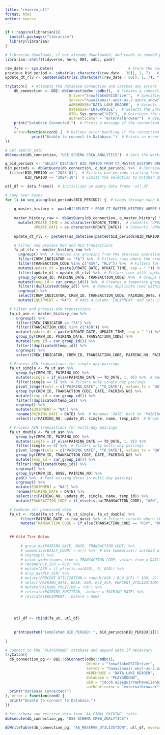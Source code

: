 ```yaml
---
title: "reserve_utl"
format: html
editor: source
---
```


```r
if (!require(librarian)){
  install.packages("librarian")
  library(librarian)
}

# librarian downloads, if not already downloaded, and reads in needed packages
librarian::shelf(tidyverse, here, DBI, odbc, padr)

```

```r
raw_date <- Sys.Date()                                  # Store the current system date
previous_bid_period <- substr(as.character((raw_date - 30)), 1, 7)   # Extract previous bid period by subtracting 30 days from current date
update_dt_rlv <- paste0(substr(as.character((raw_date - 60)), 1, 7), "-25 00:00:00")  # FA reserve count must occur on the 25th of the proceeding month


```


```r
tryCatch({  # Attempts the database connection and catches any errors
    db_connection <- DBI::dbConnect(odbc::odbc(),  # Creates a connection using the ODBC driver
                             Driver="SnowflakeDSIIDriver",  # Specifies the Snowflake ODBC driver
                             Server="hawaiianair.west-us-2.azure.snowflakecomputing.com",  # Points to the Snowflake server
                             WAREHOUSE="DATA_LAKE_READER",  # Selects the data warehouse
                             Database="ENTERPRISE",  # Selects the Enterprise database
                             UID= Sys.getenv("UID"),  # Retrieves the user ID from the environment variables
                             authenticator = "externalbrowser")  # Uses external browser authentication
    print("Database Connected!")  # Prints a message if the connection is successful
    },
    error=function(cond) {  # Defines error handling if the connection fails
            print("Unable to connect to Database.")  # Prints an error message
})

# Set search_path
dbExecute(db_connection, "USE SCHEMA CREW_ANALYTICS")  # Sets the working schema to 'CREW_ANALYTICS' in the database

q_bid_periods <- "SELECT DISTINCT BID_PERIOD FROM CT_MASTER_HISTORY ORDER BY BID_PERIOD DESC;"  # SQL query to select distinct bid periods
bid_periods <- dbGetQuery(db_connection, q_bid_periods) %>%  # Retrieves the query result and assigns it to 'bid_periods'
  filter(BID_PERIOD >= "2023-01",  # Filters bid periods starting from January 2023
         BID_PERIOD <= "2024-10")  # Limits the selection to October 2024 - Depends when you build initital table


```

```r

utl_df <- data.frame()  # Initializes an empty data frame 'utl_df'

# Loop over bases
for (i in seq_along(bid_periods$BID_PERIOD)) {  # Loops through each bid period
  
    q_master_history <- paste0("SELECT * FROM CT_MASTER_HISTORY WHERE BID_PERIOD = '", bid_periods$BID_PERIOD[i], "';")  # Constructs an SQL query to get all records for the current bid period
    
    master_history_raw <- dbGetQuery(db_connection, q_master_history) %>%  # Retrieves data from the query
      mutate(UPDATE_TIME = as.character(UPDATE_TIME),  # Converts 'UPDATE_TIME' to character type
             UPDATE_DATE = as.character(UPDATE_DATE))  # Converts 'UPDATE_DATE' to character type
    
    update_dt_rlv <- paste0((as_datetime(paste0(bid_periods$BID_PERIOD[i], "-24 00:00:00")) - months(1)), " 00:00:00")  # Calculates a relevant date one month before the 24th of the current bid period

    # Filter and process RSV and RLV transactions
    fa_ut_rlv <- master_history_raw %>% 
      ungroup() %>%  # Removes any grouping from the previous operations
      filter(CREW_INDICATOR == "FA") %>%  # Filters rows where the crew indicator is 'FA' (Flight Attendant)
      filter(TRANSACTION_CODE %in% c("RSV", "RLV")) %>%  # Filters for RSV and RLV transaction codes
      mutate(update_dt = paste(UPDATE_DATE, UPDATE_TIME, sep = " ")) %>%  # Combines 'UPDATE_DATE' and 'UPDATE_TIME' into a new column 'update_dt'
      filter(update_dt < update_dt_rlv) %>%  # Filters rows with 'update_dt' earlier than the calculated 'update_dt_rlv'
      group_by(CREW_ID, PAIRING_DATE, TRANSACTION_CODE) %>%  # Groups by crew ID, pairing date, and transaction code
      mutate(temp_id = cur_group_id()) %>%  # Creates a temporary group identifier
      filter(!duplicated(temp_id)) %>%  # Removes duplicate rows within the group
      ungroup() %>% 
      select(CREW_INDICATOR, CREW_ID, TRANSACTION_CODE, PAIRING_DATE, PAIRING_POSITION, BID_PERIOD, BASE) %>%  # Selects specific columns
      mutate(EQUIPMENT = "NA")  # Adds a column 'EQUIPMENT' and sets its value to "NA"

  # Filter and process ASN transactions
  fa_ut_asn <- master_history_raw %>% 
     ungroup() %>% 
     filter(CREW_INDICATOR == "FA") %>% 
     filter(TRANSACTION_CODE %in% c("ASN")) %>% 
     mutate(update_dt = paste(UPDATE_DATE, UPDATE_TIME, sep = " ")) %>%
     group_by(CREW_ID, PAIRING_DATE, TRANSACTION_CODE) %>%
     mutate(temp_id = cur_group_id()) %>%
     filter(!duplicated(temp_id)) %>%
     ungroup() %>% 
     select(CREW_INDICATOR, CREW_ID, TRANSACTION_CODE, PAIRING_NO, PAIRING_DATE, TO_DATE, PAIRING_POSITION, BID_PERIOD, BASE, update_dt)

  # Process ASN transactions for single-day pairings
  fa_ut_single <- fa_ut_asn %>% 
     group_by(CREW_ID, PAIRING_NO) %>% 
     mutate(single = if_else(PAIRING_DATE == TO_DATE, 1, 0)) %>%  # Adds a 'single' indicator: 1 if pairing is on a single day, 0 otherwise
     filter(single == 1) %>%  # Filters only single-day pairings
     pivot_longer(cols = c("PAIRING_DATE", "TO_DATE"), values_to = "DATE") %>%  # Pivots 'PAIRING_DATE' and 'TO_DATE' into a single 'DATE' column
     group_by(CREW_ID, TRANSACTION_CODE, DATE, PAIRING_NO) %>% 
     mutate(temp_id = cur_group_id()) %>% 
     filter(!duplicated(temp_id)) %>% 
     ungroup() %>% 
     mutate(EQUIPMENT = "NA") %>% 
     rename(PAIRING_DATE = DATE) %>%  # Renames 'DATE' back to 'PAIRING_DATE'
     select(!c(PAIRING_NO, update_dt, single, name, temp_id))  # Drops unneeded columns

  # Process ASN transactions for multi-day pairings
  fa_ut_double <- fa_ut_asn %>% 
     group_by(CREW_ID, PAIRING_NO) %>% 
     mutate(single = if_else(PAIRING_DATE == TO_DATE, 1, 0)) %>% 
     filter(single == 0) %>%  # Filters only multi-day pairings
     pivot_longer(cols = c("PAIRING_DATE", "TO_DATE"), values_to = "DATE") %>% 
     group_by(CREW_ID, TRANSACTION_CODE, DATE, PAIRING_NO) %>% 
     mutate(temp_id = cur_group_id()) %>% 
     filter(!duplicated(temp_id)) %>% 
     ungroup() %>% 
     group_by(CREW_ID, BASE, PAIRING_NO) %>% 
     pad() %>%  # Pads missing dates in multi-day pairings
     ungroup() %>% 
     mutate(EQUIPMENT = "NA") %>% 
     rename(PAIRING_DATE = DATE) %>% 
     select(!c(PAIRING_NO, update_dt, single, name, temp_id)) %>% 
     mutate(TRANSACTION_CODE = if_else(is.na(TRANSACTION_CODE), "ASN", TRANSACTION_CODE))  # Fills missing transaction codes with "ASN"

  # Combine all processed data
  fa_ut <- rbind(fa_ut_rlv, fa_ut_single, fa_ut_double) %>% 
       filter(PAIRING_DATE <= raw_date) %>%  # Filters records where the pairing date is before or on the current date
       mutate(TRANSACTION_CODE = if_else(TRANSACTION_CODE == "RSV", "RLV", TRANSACTION_CODE)) %>%  #

       
  ## Gold Tier Below
  
       # group_by(PAIRING_DATE, BASE, TRANSACTION_CODE) %>% 
       # summarise(DAILY_COUNT = n()) %>%  # Use summarise() instead of mutate() to avoid repeated counts
       # ungroup() %>%
       # pivot_wider(names_from = TRANSACTION_CODE, values_from = DAILY_COUNT) %>%
       # rename(RLV_SCR = RLV) %>% 
       # mutate(ASN = if_else(is.na(ASN), 0, ASN)) %>% 
       # drop_na(RLV_SCR) %>% 
       # mutate(PERCENT_UTILIZATION = round((ASN / RLV_SCR) * 100, 2)) %>% 
       # select(PAIRING_DATE, BASE, ASN, RLV_SCR, PERCENT_UTILIZATION) %>% 
       # mutate(PAIRING_POSITION = "FA") %>% 
       # relocate(PAIRING_POSITION, .before = PAIRING_DATE) %>% 
       # relocate(EQUIPMENT, .before = ASN)



    
    utl_df <- rbind(fa_ut, utl_df)
    
    
    print(paste0("Completed BID_PERIOD: ", bid_periods$BID_PERIOD[i]))
    
}

```


```r

# Connect to the `PLAYGROUND` database and append data if necessary
tryCatch({
  db_connection_pg <- DBI::dbConnect(odbc::odbc(),
                                     Driver = "SnowflakeDSIIDriver",
                                     Server = "hawaiianair.west-us-2.azure.snowflakecomputing.com",
                                     WAREHOUSE = "DATA_LAKE_READER",
                                     Database = "PLAYGROUND",
                                     UID = "jacob.eisaguirre@hawaiianair.com",
                                     authenticator = "externalbrowser")
  print("Database Connected!")
}, error = function(cond) {
  print("Unable to connect to Database.")
})

# Set schema and retrieve data from `AA_FINAL_PAIRING` table
dbExecute(db_connection_pg, "USE SCHEMA CREW_ANALYTICS")

dbWriteTable(db_connection_pg, "AA_RESERVE_UTILIZATION", utl_df, overwrite=T)

```

